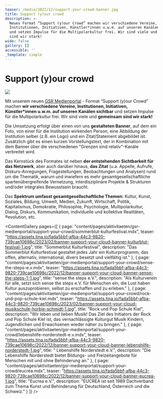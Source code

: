 ```yaml
---
teaser: /media/2022/12/support-your-crowd-banner.jpg
title: Support (y)our crowd
description: >-
  Neues Format “Support (y)our Crowd” machen wir verschiedene Vereine,
  Institutionen, Initiativen, Künstler*innen u.w.m. auf unseren Kanälen sichtbar
  und setzen Impulse für die Multipolarkultur frei. Wir sind viele und gemeinsam
  sind wir stark!
wide: false
gallery: []
accessible: ''
_template: simple
---
```


# Support (y)our crowd

![](/media/2022/12/support-your-crowd-banner.jpg)

Mit unserem neuen [GSR Medienportal](/aktivitaeten/gsr-medienportal/gsr-medienportal) - Format “Support (y)our Crowd” machen **wir verschiedene Vereine, Institutionen, Initiativen, Künstler\*innen u.w.m. auf unseren Kanälen sichtbar** und setzen Impulse für die Multipolarkultur frei. Wir sind viele und **gemeinsam sind wir stark!**

Die Umsetzung erfolgt über einen von uns **gestalteten Banner**, auf dem ein Foto, von einer für die Institution wirkenden Person, eine Abbildung der Institution selber (z.B. ein Logo) und ein Zitat/Statement abgebildet ist. Zusätzlich gibt es einen kurzen Vorstellungstext, der in Kombination mit dem Banner über die verschiedenen "Grenzen sind relativ"-Kanäle verbreitet wird.

Das Kernstück des Formates ist neben **der entstehenden Sichtbarkeit für das Netzwerk**, aber auch darüber hinaus, **das Zitat** (u.a. Appelle, Aufrufe, Diskurs-Anregungen, Fragestellungen, Beobachtungen und Analysen) rund um die Thematik, warum und inwiefern es mehr gesamtgesellschaftliche spartenübergreifende Vernetzung, interdisziplinäre Projekte & Strukturen und/oder integrales Bewusstsein braucht.

Das **Spektrum umfasst gesamtgesellschaftliche Themen:** Kultur, Kunst, Soziales, Bildung, Umwelt, Medien, Zukunft, Wirtschaft, Politik, Kapitalismus, Demokratie, Philosophie, Psychologie, Multipolarkultur, Dialog, Diskurs, Kommunikation, individuelle und kollektive Realitäten, ®evolution, etc.

<ContentGallery
  pages={[
    {
      page: "content/pages/aktivitaeten/gsr-medienportal/support-your-crowd/sommerblut-kulturfestival.mdx",
      teaser:
        "https://assets.tina.io/fada5bbf-afba-44c3-9820-739cae10698c/2023/02/banner-support-your-cloud-banner-kulturblut-festival-1.jpg",
      title: "Sommerblut Kulturfestival",
      description:
        "Das Sommerblut Kulturfestival gestaltet jedes Jahr ein Kulturprogramm, das offen, alternativ, international, divers besetzt und vielfältig ist."
    },
    {
      page: "content/pages/aktivitaeten/gsr-medienportal/support-your-crowd/sense-the-steps-e.v.mdx",
      teaser:
        "https://assets.tina.io/fada5bbf-afba-44c3-9820-739cae10698c/2022/12/banner-support-your-cloud-banner-sense-the-steps-1-1.jpg",
      title: "sense the steps e.V.",
      description:
        "Als Kulturverein für alle, setzt sich sense the steps e.V. für Menschen ein, die Lust haben Kultur auszuprobieren, selbst zu erschaffen und zu erleben."
    },
    {
      page: "content/pages/aktivitaeten/gsr-medienportal/support-your-crowd/rock-und-pop-schule-kiel.mdx",
      teaser:
        "https://assets.tina.io/fada5bbf-afba-44c3-9820-739cae10698c/2023/02/banner-support-your-cloud-musikschule-horbie-schmidt-1.jpg",
      title: "Rock und Pop Schule Kiel",
      description:
        "Wir leben und lieben Musik! Das Ziel des Initiators der Rock und Pop Schule Kiel ist, das vernachlässigte Kulturgut Musik Kindern, Jugendlichen und Erwachsenen wieder näher zu bringen."
    },
    {
      page: "content/pages/aktivitaeten/gsr-medienportal/support-your-crowd/lebenshilfe-norderstedt-e.v.mdx",
      teaser:
        "https://assets.tina.io/fada5bbf-afba-44c3-9820-739cae10698c/2022/12/banner-support-your-cloud-banner-lebenshilfe-norderstedt-1.jpg",
      title: " Lebenshilfe Norderstedt e.V.",
      description:
        "Die Lebenshilfe Norderstedt bietet Bildungs- und Freizeitangebote für Menschen mit und ohne Behinderung an."
    },
    {
      page: "content/pages/aktivitaeten/gsr-medienportal/support-your-crowd/eucrea.mdx",
      teaser:
        "https://assets.tina.io/fada5bbf-afba-44c3-9820-739cae10698c/2022/12/banner-support-your-cloud-banner-eucrea-1.jpg",
      title: "Eucrea e.V.",
      description:
        "EUCREA ist seit 1989 Dachverband zum Thema Kunst und Behinderung für Deutschland, Österreich und die Schweiz."
    }
  ]}
/>
